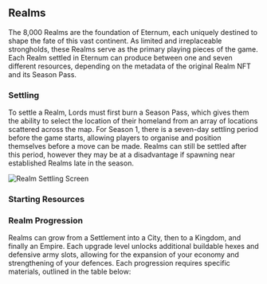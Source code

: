
## Realms

The 8,000 Realms are the foundation of Eternum, each uniquely destined to shape the fate of this vast continent. As
limited and irreplaceable strongholds, these Realms serve as the primary playing pieces of the game. Each Realm settled
in Eternum can produce between one and seven different resources, depending on the metadata of the original Realm NFT
and its Season Pass.

### Settling

To settle a Realm, Lords must first burn a Season Pass, which gives them the ability to select the location of their
homeland from an array of locations scattered across the map. For Season 1, there is a seven-day settling period before
the game starts, allowing players to organise and position themselves before a move can be made. Realms can still be
settled after this period, however they may be at a disadvantage if spawning near established Realms late in the season.

![Realm Settling Screen](/screenshots/settling.png)

### Starting Resources

<StartingResources structureType={StructureType.Realm} />

### Realm Progression

Realms can grow from a Settlement into a City, then to a Kingdom, and finally an Empire. Each upgrade level unlocks
additional buildable hexes and defensive army slots, allowing for the expansion of your economy and strengthening of
your defences. Each progression requires specific materials, outlined in the table below:

<RealmLeveling />
<BuildableHexes />
<TotalArmiesTable />
<RealmDefenseSlotsTable />
